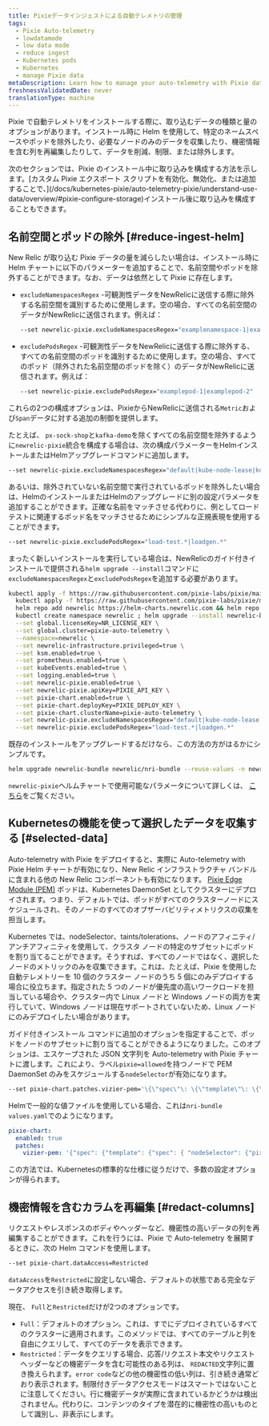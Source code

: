```yaml
---
title: Pixieデータインジェストによる自動テレメトリの管理
tags:
  - Pixie Auto-telemetry
  - lowdatamode
  - low data mode
  - reduce ingest
  - Kubernetes pods
  - Kubernetes
  - manage Pixie data
metaDescription: Learn how to manage your auto-telemetry with Pixie data ingest
freshnessValidatedDate: never
translationType: machine
---
```


Pixie で自動テレメトリをインストールする際に、取り込むデータの種類と量のオプションがあります。インストール時に Helm を使用して、特定のネームスペースやポッドを除外したり、必要なノードのみのデータを収集したり、機密情報を含む列を再編集したりして、データを削減、制限、または除外します。

<Callout variant="important">
  次のセクションでは、Pixie のインストール中に取り込みを構成する方法を示します。[カスタム Pixie エクスポート スクリプトを有効化、無効化、または追加することで、](/docs/kubernetes-pixie/auto-telemetry-pixie/understand-use-data/overview/#pixie-configure-storage)インストール後に取り込みを構成することもできます。
</Callout>

## 名前空間とポッドの除外 [#reduce-ingest-helm]

New Relic が取り込む Pixie データの量を減らしたい場合は、インストール時に Helm チャートに以下のパラメーターを追加することで、名前空間やポッドを除外することができます。なお、データは依然として Pixie に存在します。

* `excludeNamespacesRegex` -可観測性データをNewRelicに送信する際に除外する名前空間を識別するために使用します。空の場合、すべての名前空間のデータがNewRelicに送信されます。例えば：

  ```sh
  --set newrelic-pixie.excludeNamespacesRegex="examplenamespace-1|examplenamespace-2"
  ```

* `excludePodsRegex` -可観測性データをNewRelicに送信する際に除外する、すべての名前空間のポッドを識別するために使用します。空の場合、すべてのポッド（除外された名前空間のポッドを除く）のデータがNewRelicに送信されます。例えば：

  ```sh
  --set newrelic-pixie.excludePodsRegex="examplepod-1|examplepod-2"
  ```

これらの2つの構成オプションは、PixieからNewRelicに送信される`Metric`および`Span`データに対する追加の制御を提供します。

たとえば、 `px-sock-shop`と`kafka-demo`を除くすべての名前空間を除外するように`newrelic-pixie`統合を構成する場合は、次の構成パラメーターをHelmインストールまたはHelmアップグレードコマンドに追加します。

```sh
--set newrelic-pixie.excludeNamespacesRegex="default|kube-node-lease|kube-public|kube-system|newrelic|newrelic-custom-metrics|olm|px-operator"
```

あるいは、除外されていない名前空間で実行されているポッドを除外したい場合は、HelmのインストールまたはHelmのアップグレードに別の設定パラメータを追加することができます。正確な名前をマッチさせる代わりに、例としてロードテストに関連するポッド名をマッチさせるためにシンプルな正規表現を使用することができます。

```sh
--set newrelic-pixie.excludePodsRegex="load-test.*|loadgen.*"
```

まったく新しいインストールを実行している場合は、NewRelicのガイド付きインストールで提供される`helm upgrade --install`コマンドに`excludeNamespacesRegex`と`excludePodsRegex`を追加する必要があります。

```sh
kubectl apply -f https://raw.githubusercontent.com/pixie-labs/pixie/main/k8s/operator/crd/base/px.dev_viziers.yaml && \
  kubectl apply -f https://raw.githubusercontent.com/pixie-labs/pixie/main/k8s/operator/helm/crds/olm_crd.yaml && \
  helm repo add newrelic https://helm-charts.newrelic.com && helm repo update && \
  kubectl create namespace newrelic ; helm upgrade --install newrelic-bundle newrelic/nri-bundle \
  --set global.licenseKey=NR_LICENSE_KEY \
  --set global.cluster=pixie-auto-telemetry \
  --namespace=newrelic \
  --set newrelic-infrastructure.privileged=true \
  --set ksm.enabled=true \
  --set prometheus.enabled=true \
  --set kubeEvents.enabled=true \
  --set logging.enabled=true \
  --set newrelic-pixie.enabled=true \
  --set newrelic-pixie.apiKey=PIXIE_API_KEY \
  --set pixie-chart.enabled=true \
  --set pixie-chart.deployKey=PIXIE_DEPLOY_KEY \
  --set pixie-chart.clusterName=pixie-auto-telemetry \
  --set newrelic-pixie.excludeNamespacesRegex="default|kube-node-lease|kube-public|kube-system|newrelic|newrelic-custom-metrics|olm|px-operator" \
  --set newrelic-pixie.excludePodsRegex="load-test.*|loadgen.*"
```

既存のインストールをアップグレードするだけなら、この方法の方がはるかにシンプルです。

```sh
helm upgrade newrelic-bundle newrelic/nri-bundle --reuse-values -n newrelic --set newrelic-pixie.excludeNamespacesRegex="default|kube-node-lease|kube-public|kube-system|newrelic|newrelic-custom-metrics|olm|px-operator"
```

`newrelic-pixie`ヘルムチャートで使用可能なパラメータについて詳しくは、 [こちら](https://github.com/newrelic/helm-charts/tree/master/charts/newrelic-pixie#chart-details)をご覧ください。

## Kubernetesの機能を使って選択したデータを収集する [#selected-data]

Auto-telemetry with Pixie をデプロイすると、実際に Auto-telemetry with Pixie Helm チャートが有効になり、New Relic インフラストラクチャ バンドルに含まれる他の New Relic コンポーネントも有効になります。 [Pixie Edge Module (PEM)](https://docs.pixielabs.ai/tutorials/custom-data/distributed-bpftrace-deployment#background) ポッドは、Kubernetes DaemonSet としてクラスターにデプロイされます。つまり、デフォルトでは、ポッドがすべてのクラスターノードにスケジュールされ、そのノードのすべてのオブザーバビリティメトリクスの収集を担当します。

Kubernetes では、nodeSelector、taints/tolerations、ノードのアフィニティ/アンチアフィニティを使用して、クラスタ ノードの特定のサブセットにポッドを割り当てることができます。そうすれば、すべてのノードではなく、選択したノードのメトリックのみを収集できます。これは、たとえば、Pixie を使用した自動テレメトリーを 10 個のクラスター ノードのうち 5 個にのみデプロイする場合に役立ちます。指定された 5 つのノードが優先度の高いワークロードを担当している場合や、クラスター内で Linux ノードと Windows ノードの両方を実行していて、Windows ノードは現在サポートされていないため、Linux ノードにのみデプロイしたい場合があります。

ガイド付きインストール コマンドに追加のオプションを指定することで、ポッドをノードのサブセットに割り当てることができるようになりました。このオプションは、エスケープされた JSON 文字列を Auto-telemetry with Pixie チャートに渡します。これにより、ラベル`pixie=allowed`を持つノードで PEM DaemonSet のみをスケジュールする`nodeSelector`が有効になります。

```sh
--set pixie-chart.patches.vizier-pem='\{\"spec\"\: \{\"template\"\: \{\"spec\"\: \{ \"nodeSelector\"\: \{\"pixie\"\: \"allowed\" \}\}\}\}\}'
```

Helmで一般的な値ファイルを使用している場合、これは`nri-bundle values.yaml`でのようになります。

```yml
pixie-chart:
  enabled: true
  patches:
    vizier-pem: '{"spec": {"template": {"spec": { "nodeSelector": {"pixie": "allowed" }}}}}'
```

この方法では、Kubernetesの標準的な仕様に従うだけで、多数の設定オプションが得られます。

## 機密情報を含むカラムを再編集 [#redact-columns]

リクエストやレスポンスのボディやヘッダーなど、機密性の高いデータの列を再編集することができます。これを行うには、Pixie で Auto-telemetry を展開するときに、次の Helm コマンドを使用します。

```sh
--set pixie-chart.dataAccess=Restricted
```

`dataAccess`を`Restricted`に設定しない場合、デフォルトの状態である完全なデータアクセスを引き続き取得します。

現在、 `Full`と`Restricted`だけが2つのオプションです。

* `Full`：デフォルトのオプション。これは、すでにデプロイされているすべてのクラスターに適用されます。このメソッドでは、すべてのテーブルと列を自由にクエリして、すべてのデータを表示できます。
* `Restricted`：データをクエリする場合、応答/リクエスト本文やリクエストヘッダーなどの機密データを含む可能性のある列は、 `REDACTED`文字列に置き換えられます。`error code`などの他の機密性の低い列は、引き続き通常どおり表示されます。制限付きデータアクセスモードはスマートではないことに注意してください。行に機密データが実際に含まれているかどうかは検出されません。代わりに、コンテンツのタイプを潜在的に機密性の高いものとして識別し、非表示にします。